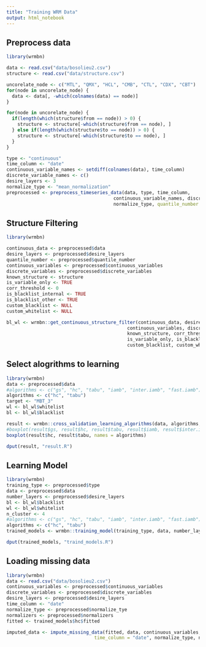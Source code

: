 ```yaml
---
title: "Training WRM Data"
output: html_notebook
---
```


## Preprocess data
```r
library(wrmbn)

data <- read.csv("data/bosolieu2.csv")
structure <- read.csv("data/structure.csv")

uncorelate_node <- c("MTL", "QMX", "HCL", "CMB", "CTL", "CDX", "CBT")
for(node in uncorelate_node) {
  data <- data[, -which(colnames(data) == node)]
}

for(node in uncorelate_node) {
  if(length(which(structure$from == node)) > 0) {
    structure <- structure[-which(structure$from == node), ]
  } else if(length(which(structure$to == node)) > 0) {
    structure <- structure[-which(structure$to == node), ]
  }
}

type <- "continuous"
time_column <- "date"
continuous_variable_names <- setdiff(colnames(data), time_column)
discrete_variable_names <- c()
desire_layers <- 3
normalize_type <- "mean_normalization"
preprocessed <- preprocess_timeseries_data(data, type, time_column,
                                       continuous_variable_names, discrete_variable_names, desire_layers,
                                       normalize_type, quantile_number = -1)
```
## Structure Filtering
```r
library(wrmbn)

continuous_data <- preprocessed$data
desire_layers <- preprocessed$desire_layers
quantile_number <- preprocessed$quantile_number
continuous_variables <- preprocessed$continuous_variables
discrete_variables <- preprocessed$discrete_variables
known_structure <- structure
is_variable_only <- TRUE
corr_threshold <- 0
is_blacklist_internal <- TRUE
is_blacklist_other <- TRUE
custom_blacklist <- NULL
custom_whitelist <- NULL

bl_wl <- wrmbn::get_continuous_structure_filter(continuous_data, desire_layers, quantile_number,
                                            continuous_variables, discrete_variables,
                                            known_structure, corr_threshold, is_blacklist_internal,
                                            is_variable_only, is_blacklist_other,
                                            custom_blacklist, custom_whitelist)
```

## Select alogrithms to learning
```r
library(wrmbn)
data <- preprocessed$data
#algorithms <- c("gs", "hc", "tabu", "iamb", "inter.iamb", "fast.iamb")
algorithms <- c("hc", "tabu")
target <- "MBT_3"
wl <- bl_wl$whitelist
bl <- bl_wl$blacklist

result <- wrmbn::cross_validation_learning_algorithms(data, algorithms, wl, bl, target, n_cluster = 4, debug = TRUE)
#boxplot(result$gs, result$hc, result$tabu, result$iamb, result$inter.iamb, result$fast.iamb, names = algorithms)
boxplot(result$hc, result$tabu, names = algorithms)

dput(result, "result.R")
```


## Learning Model
```r
library(wrmbn)
training_type <- preprocessed$type
data <- preprocessed$data
number_layers <- preprocessed$desire_layers
bl <- bl_wl$blacklist
wl <- bl_wl$whitelist
n_cluster <- 4
#algorithms <- c("gs", "hc", "tabu", "iamb", "inter.iamb", "fast.iamb")
algorithms <- c("hc", "tabu")
trained_models <- wrmbn::training_model(training_type, data, number_layers, bl, wl, n_cluster, algorithms, number_bootstrap = 500, debug = FALSE)

dput(trained_models, "traind_models.R")
```

## Loading missing data
```r
library(wrmbn)
data <- read.csv("data/bosolieu2.csv")
continuous_variables <- preprocessed$continuous_variables
discrete_variables <- preprocessed$discrete_variables
desire_layers <- preprocessed$desire_layers
time_column <- "date"
normalize_type <- preprocessed$normalize_tye
normalizers <- preprocessed$normalizers
fitted <- trained_models$hc$fitted

imputed_data <- impute_missing_data(fitted, data, continuous_variables, discrete_variables,
                                time_column = "date", normalize_type, normalizers, debug = FALSE)
```






